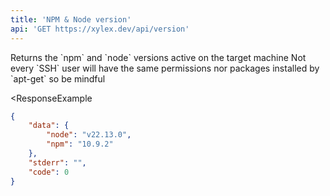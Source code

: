 ```yaml
---
title: 'NPM & Node version'
api: 'GET https://xylex.dev/api/version'
---
```


<Card title="Endpoint Description" icon="info" horizontal>
Returns the `npm` and `node` versions active on the target machine
</Card>

<Card title="SSH" icon="exclamation" horizontal>
Not every `SSH` user will have the same permissions nor packages installed by `apt-get` so be mindful
</Card>


<ResponseExample 
```json Response
{
    "data": {
        "node": "v22.13.0",
        "npm": "10.9.2"
    },
    "stderr": "",
    "code": 0
}
```
</ResponseExample>